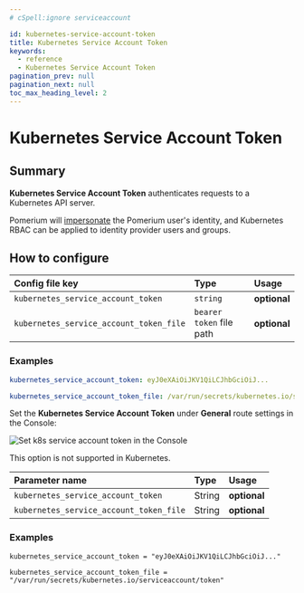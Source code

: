 ```yaml
---
# cSpell:ignore serviceaccount

id: kubernetes-service-account-token
title: Kubernetes Service Account Token
keywords:
  - reference
  - Kubernetes Service Account Token
pagination_prev: null
pagination_next: null
toc_max_heading_level: 2
---
```



# Kubernetes Service Account Token

## Summary

**Kubernetes Service Account Token** authenticates requests to a Kubernetes API server.

Pomerium will [impersonate](https://kubernetes.io/docs/reference/access-authn-authz/authentication/#user-impersonation) the Pomerium user's identity, and Kubernetes RBAC can be applied to identity provider users and groups.

## How to configure

<Tabs>
<TabItem value="Core" label="Core">

| **Config file key** | **Type** | **Usage** |
| :-- | :-- | :-- |
| `kubernetes_service_account_token` | `string` | **optional** |
| `kubernetes_service_account_token_file` | `bearer token` file path | **optional** |

### Examples

```yaml
kubernetes_service_account_token: eyJ0eXAiOiJKV1QiLCJhbGciOiJ...

kubernetes_service_account_token_file: /var/run/secrets/kubernetes.io/serviceaccount/token
```

</TabItem>
<TabItem value="Enterprise" label="Enterprise">

Set the **Kubernetes Service Account Token** under **General** route settings in the Console:

![Set k8s service account token in the Console](../img/routes/k8s/kubernetes-bearer-token.png)

</TabItem>
<TabItem value="Kubernetes" label="Kubernetes">

This option is not supported in Kubernetes.

</TabItem>
<TabItem value="Enterprise via Terraform" label="Enterprise via Terraform">

| **Parameter name**                      | **Type** | **Usage**    |
| :-------------------------------------- | :------- | :----------- |
| `kubernetes_service_account_token`      | String   | **optional** |
| `kubernetes_service_account_token_file` | String   | **optional** |

### Examples

```hcl
kubernetes_service_account_token = "eyJ0eXAiOiJKV1QiLCJhbGciOiJ..."

kubernetes_service_account_token_file = "/var/run/secrets/kubernetes.io/serviceaccount/token"
```

</TabItem>
</Tabs>
